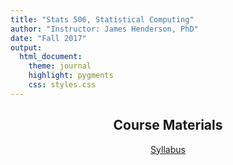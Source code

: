 ```yaml
---
title: "Stats 506, Statistical Computing"
author: "Instructor: James Henderson, PhD"
date: "Fall 2017"
output: 
  html_document:
    theme: journal
    highlight: pygments
    css: styles.css
---
```



<center>
## Course Materials 
<a href="./syllabus.html">Syllabus</a>
</center>